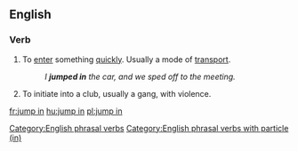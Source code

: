 {{also|jumpin'}}
==English==

===Verb===
{{head|en|verb|head=[[jump]] [[in]]}}

# To [[enter]] something [[quickly]]. Usually a mode of [[transport]].
#: ''I '''jumped in''' the car, and we sped off to the meeting.''
# {{lb|en|slang}} To initiate into a club, usually a gang, with violence.
[[Category:English phrasal verbs]]
[[Category:English phrasal verbs with particle (in)]]

[[fr:jump in]]
[[hu:jump in]]
[[pl:jump in]]